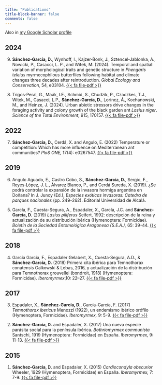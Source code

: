 ```yaml
---
title: "Publications"
title-block-banner: false
comments: false
---
```


Also in [my Google Scholar profile](https://scholar.google.com/citations?hl=en&user=5EQSDqwAAAAJ)

## 2024

9.  **Sánchez‑García, D.**, Wynhoff, I., Kajzer‑Bonk, J., Sztencel‑Jablonka, A., Nowicki, P., Casacci, L. P., and Witek, M. (2024). Temporal and spatial variation of morphological traits and genetic structure in *Phengaris teleius* myrmecophilous butterflies following habitat and climate changes three decades after reintroduction. *Global Ecology and Conservation*, 54, e03104. [{{< fa file-pdf >}}](#0)

<!-- -->

8.  Trigos‑Peral, G., Maák, I.E., Schmid, S., Chudzik, P., Czaczkes, T.J., Witek, M., Casacci, L.P., **Sánchez‑García, D.**, Lorincz, Á., Kochanowski, M., and Heinze, J. (2024). Urban abiotic stressors drive changes in the foraging activity and colony growth of the black garden ant *Lasius niger*. *Science of the Total Environment*, 915, 170157. [{{< fa file-pdf >}}](https://doi.org/10.1016/j.scitotenv.2024.170157)

## 2022

7.  **Sánchez-García, D.**, Cerdá, X. and Angulo, E. (2022) Temperature or competition: Which has more influence on Mediterranean ant communities? *PloS ONE,* 17(4): e0267547. [{{< fa file-pdf >}}](https://journals.plos.org/plosone/article/file?id=10.1371/journal.pone.0267547&type=printable)

## 2019

6.  Angulo Aguado, E., Castro Cobo, S., **Sánchez‑García, D.**, Sergio, F., Reyes‑López, J. L., Álvarez Blanco, P., and Cerdá Sureda, X. (2019). ¿Se podrá controlar la expansión de la invasora hormiga argentina en Doñana? In J. Junoy (Ed.), *Especies exóticas invasoras: Catedra de parques nacionales* (pp. 249–262). Editorial Universidad de Alcalá.

```{=html}
<!-- -->
```
5.  García, F., Cuesta-Segura, A., Espadaler, X., García, J.C. and **Sánchez-García, D.** (2019) *Lasius piliferus* Seifert, 1992: descripción de la reina y actualización de su distribución ibérica (Hymenoptera: Formicidae). *Boletín de la Sociedad Entomológica Aragonesa (S.E.A.),* 65: 39-44. [{{< fa file-pdf >}}](http://xavierespadaler.creaf.cat/Archivos/2010s/2019/BSEA%2065_39_44.pdf)

## 2018

4.  García García, F., Espadaler Gelabert, X., Cuesta‑Segura, A.D., & **Sánchez‑García, D.** (2018) Primera cita ibérica para Temnothorax conatensis Galkowski & Lebas, 2016, y actualización de la distribución para Temnothorax grouvellei (bondroit, 1918) (Hymenoptera: Formicidae). *Iberomyrmex*,10: 22--27. [{{< fa file-pdf >}}](http://xavierespadaler.creaf.cat/Archivos/2010s/2018/Iberomyrmex10_22_27.pdf)

## 2017

3.  Espadaler, X., **Sánchez-García, D.**, García-García, F. (2017) *Temnothorax ibericus* Menozzi (1922), un endemismo ibérico orófilo (Hymenoptera, Formicidae). *Iberomyrmex,* 9: 5-9. [{{< fa file-pdf >}}](http://xavierespadaler.creaf.cat/Archivos/2010s/2017/Iberomyrmex9_5_9.pdf)

<!-- -->

2.  **Sánchez-García, D.** and Espadaler, X. (2017) Una nueva especie parásita social para la península ibérica. *Bothriomyrmex communista* Santschi, 1919 (Hymenoptera: Formicidae) en España. *Iberomyrmex,* 9: 11-13. [{{< fa file-pdf >}}](https://mirmiberica.org/files/IBEROMYRMEX%20sin%20pliegos.pdf#page=11)

## 2015

1.  **Sánchez-García, D.** and Espadaler, X. (2015) *Cardiocondyla obscurior* Wheeler, 1929 (Hymenoptera, Formicidae) en España. *Iberomyrmex,* 7: 7-9. [{{< fa file-pdf >}}](http://xavierespadaler.creaf.cat/Archivos/2010s/2015/Iberomyrmex7_7_9.pdf)
